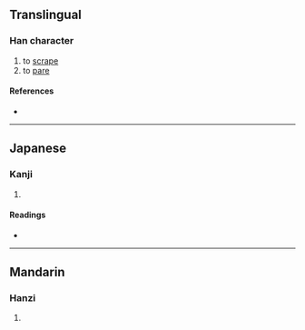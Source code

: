 {{character info/new}}
==Translingual==

===Han character===
{{Han char|rn=18|rad=刀|as=05|sn=7|four=72700|canj=RPLN|ids=⿰民刂}}

# to [[scrape]]
# to [[pare]]

====References====
* {{Han ref|kx=0138.060|dkj=01918|dj=0311.070|hdz=10331.070|uh=5221|ud=21025|bh=CA6E|bd=51822}}

----

==Japanese==

===Kanji===
{{ja-kanji|grade=|rs=刀05}}

# {{defn|lang=ja|sort=刀05}}

====Readings====
* {{ja-readings|on=[[びん]] (bin), [[みん]] (min)|kun=[[けずる]] (kezuru)}}

----

==Mandarin==

===Hanzi===
{{cmn-hanzi|pin=[[mǐn]] ([[min3]])|wg=min<sup>3</sup>}}

# {{defn|lang=cmn|sort=刀05}}